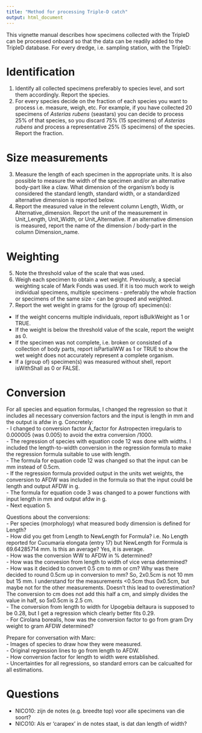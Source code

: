 ```yaml
---
title: "Method for processing Triple-D catch"
output: html_document
---
```


This vignette manual describes how specimens collected with the TripleD can be processed onboard so that the data can be readily added to the TripleD database. For every dredge, i.e. sampling station, with the TripleD:  

# Identification
1. Identify all collected specimens preferably to species level, and sort them accordingly. Report the species.  
2. For every species decide on the fraction of each species you want to process i.e. measure, weigh, etc. For example, if you have collected 20 specimens of *Asterias rubens* (seastars) you can decide to process 25% of that species, so you discard 75% (15 specimens) of *Asterias rubens* and process a representative 25% (5 specimens) of the species. Report the fraction.    

# Size measurements
3. Measure the length of each specimen in the appropriate units. It is also possible to measure the width of the specimen and/or an alternative body-part like a claw. What dimension of the organism's body is considered the standard length, standard width, or a standardized alternative dimension is reported below.  
4. Report the measured value in the relevent column Length, Width, or Alternative_dimension. Report the unit of the measurement in Unit_Length, Unit_Width, or Unit_Alternative. If an alternative dimension is measured, report the name of the dimension / body-part in the column Dimension_name.  

# Weighting
5. Note the threshold value of the scale that was used.  
6. Weigh each specimen to obtain a wet weight. Previously, a special weighting scale of Mark Fonds was used. If it is too much work to weigh individual specimens, multiple specimens - preferably the whole fraction or  specimens of the same size - can be grouped and weighted.  
6. Report the wet weight in grams for the (group of) specimen(s):  
- If the weight concerns multiple individuals, report isBulkWeight as 1 or TRUE.  
- If the weight is below the threshold value of the scale, report the weight as 0.  
- If the specimen was not complete, i.e. broken or consisted of a collection of body parts, report isPartialWW as 1 or TRUE to show the wet weight does not accurately represent a complete organism.   
- If a (group of) specimen(s) was measured without shell, report isWithShall as 0 or FALSE.  


# Conversion
For all species and equation formulas, I changed the regression so that it includes all necessary conversion factors and the input is length in mm and the output is afdw in g. Concretely:  
- I changed to conversion factor A_factor for Astropecten irregularis to 0.000005 (was 0.005) to avoid the extra conversion /1000.   
- The regression of species with equation code 12 was done with widths. I included the length-to-width conversion in the regression formula to make the regression formula suitable to use with length.  
- The formula for equation code 12 was changed so that the input can be mm instead of 0.5cm.  
- If the regression formula provided output in the units wet weights, the conversion to AFDW was included in the formula so that the input could be length and output AFDW in g.  
- The formula for equation code 3 was changed to a power functions with input length in mm and output afdw in g.  
- Next equation 5.  

Questions about the conversions:  
- Per species (morphology) what measured body dimension is defined for Length?   
- How did you get from Length to NewLength for Formula? i.e. No Length reported for Cucumaria elongata (entry 17) but NewLength for Formula is 69.64285714 mm. Is this an average? Yes, it is average.  
- How was the conversion WW to AFDW in % determined?  
- How was the convesion from length to width of vice versa determined?  
- How was it decided to convert 0.5 cm to mm or cm? Why was there decided to round 0.5cm up in conversion to mm? So, 2x0.5cm is not 10 mm but 15 mm. I understand for the measurements <0.5cm thus 0x0.5cm, but maybe not for the other measurements. Doesn't this lead to overestimation? The conversion to cm does not add this half a cm, and simply divides the value in half, so 5x0.5cm is 2.5 cm.  
- The conversion from length to width for Upogebia deltaura is supposed to be 0.28, but I get a regression which clearly better fits 0.29.  
- For Cirolana borealis, how was the conversion factor to go from gram Dry weight to gram AFDW determined?  



Prepare for conversation with Marc:  
- Images of species to draw how they were measured.  
- Original regression lines to go from length to AFDW.  
- How conversion factor for length to width were established.  
- Uncertainties for all regressions, so standard errors can be calcualted for all estimations.  

# Questions
- NICO10: zijn de notes (e.g. breedte top) voor alle specimens van die soort?  
- NICO10: Als er 'carapex' in de notes staat, is dat dan length of width?  


